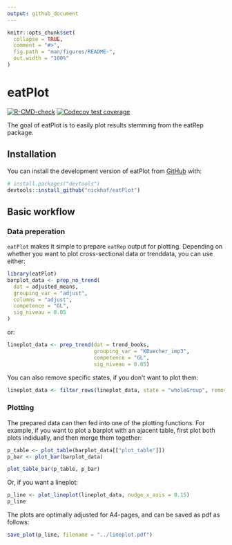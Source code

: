```yaml
---
output: github_document
---
```


<!-- README.md is generated from README.Rmd. Please edit that file -->

```r
knitr::opts_chunk$set(
  collapse = TRUE,
  comment = "#>",
  fig.path = "man/figures/README-",
  out.width = "100%"
)
```

# eatPlot

<!-- badges: start -->
[![R-CMD-check](https://github.com/nickhaf/eatPlot/actions/workflows/R-CMD-check.yaml/badge.svg)](https://github.com/nickhaf/eatPlot/actions/workflows/R-CMD-check.yaml)
[![Codecov test coverage](https://codecov.io/gh/nickhaf/eatPlot/branch/main/graph/badge.svg)](https://app.codecov.io/gh/nickhaf/eatPlot?branch=main)
<!-- badges: end -->

The goal of eatPlot is to easily plot results stemming from the eatRep package. 

## Installation

You can install the development version of eatPlot from [GitHub](https://github.com/) with:

``` r
# install.packages("devtools")
devtools::install_github("nickhaf/eatPlot")
```

## Basic workflow
### Data preperation
`eatPlot` makes it simple to prepare `eatRep` output for plotting. Depending on whether you want to plot cross-sectional data or trenddata, you can use either:
```r
library(eatPlot)
barplot_data <- prep_no_trend(
  dat = adjusted_means,
  grouping_var = "adjust",
  columns = "adjust",
  competence = "GL",
  sig_niveau = 0.05
)
```

or:
```r
lineplot_data <- prep_trend(dat = trend_books, 
                            grouping_var = "KBuecher_imp3", 
                            competence = "GL", 
                            sig_niveau = 0.05)
```
You can also remove specific states, if you don't want to plot them:
```r
lineplot_data <- filter_rows(lineplot_data, state = "wholeGroup", remove = TRUE)
```


### Plotting
The prepared data can then fed into one of the plotting functions. For example, if you want to plot a barplot with an ajacent table, first plot both plots indidually, and then merge them together:
```r
p_table <- plot_table(barplot_data[["plot_table"]])
p_bar <- plot_bar(barplot_data)

plot_table_bar(p_table, p_bar)
```

Or, if you want a lineplot:
```r
p_line <- plot_lineplot(lineplot_data, nudge_x_axis = 0.15)
p_line
```

The plots are optimally adjusted for A4-pages, and can be saved as pdf as follows:
```r
save_plot(p_line, filename = "../lineplot.pdf")
```



